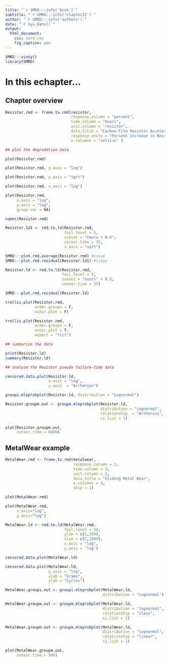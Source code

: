 ```yaml
---
title: "`r SMRD:::info('book')`"
subtitle: "`r SMRD:::info('chapter21')`"
author: "`r SMRD:::info('authors')`"
date: "`r Sys.Date()`"
output: 
  html_document:
    css: smrd.css
    fig_caption: yes
---
```


```r
SMRD:::vinny()
library(SMRD)
```

# In this echapter...

## Chapter overview

```r
Resistor.rmd <- frame.to.rmd(resistor,
                             response.column = "percent",
                             time.column = "hours", 
                             unit.column = "resistor",
                             data.title = "Carbon-Film Resistor Accelerated Test", 
                             response.units = "Percent Increase in Resistance", 
                             x.columns = "celsius" )

## plot the degradation data

plot(Resistor.rmd)

plot(Resistor.rmd, y.axis = "log")

plot(Resistor.rmd, y.axis = "sqrt")

plot(Resistor.rmd, x.axis = "log")

plot(Resistor.rmd, 
     x.axis = "log",
     y.axis = "log",
     group.var = NA)

names(Resistor.rmd)

Resistor.ld1 <- rmd.to.ld(Resistor.rmd, 
                          fail.level = 5, 
                          subset = "hours > 0.6",
                          censor.time = 35,
                          x.axis = "sqrt")

SMRD:::plot.rmd.average(Resistor.rmd) #issue
SMRD:::plot.rmd.residual(Resistor.ld1) #issue

Resistor.ld <- rmd.to.ld(Resistor.rmd, 
                         fail.level = 5, 
                         subset = "hours" > 0.6,
                         censor.time = 35)
```

```r
SMRD:::plot.rmd.residual(Resistor.ld)

trellis.plot(Resistor.rmd,
             order.groups = F,
             outer.plot = F)

trellis.plot(Resistor.rmd,
             order.groups = F,
             outer.plot = T,
             aspect = "fill")

## summarize the data

print(Resistor.ld) 
summary(Resistor.ld)

## analyze the Resistor pseudo failure-time data

censored.data.plot(Resistor.ld, 
                   x.axis = "log",
                   y.axis  = "Arrhenius")

groupi.mleprobplot(Resistor.ld, distribution = "Lognormal")

Resistor.groupm.out <- groupm.mleprobplot(Resistor.ld, 
                                          distribution = "Lognormal", 
                                          relationship  = "Arrhenius",
                                          ci.list = 1)

plot(Resistor.groupm.out,
     censor.time = 8000)
```

##  MetalWear example

```r
MetalWear.rmd <- frame.to.rmd(metalwear,
                              response.column = 1,
                              time.column = 3,
                              unit.column = 2,
                              data.title = "Sliding Metal Wear",
                              x.columns = 4,
                              skip = 1)

plot(MetalWear.rmd)

plot(MetalWear.rmd, 
     x.axis="log",
     y.axis="log")
```


```r
MetalWear.ld <- rmd.to.ld(MetalWear.rmd,
                          fail.level = 50,
                          ylim = c(2,100),
                          xlim = c(2,1000),
                          x.axis = "log",
                          y.axis = "log")

censored.data.plot(MetalWear.ld)

censored.data.plot(MetalWear.ld,
                   y.axis = "log", 
                   xlab = "Grams", 
                   ylab = "Cycles")

MetalWear.groupi.out <- groupi.mleprobplot(MetalWear.ld,
                                           distribution = "Lognormal")

MetalWear.groupm.out <- groupm.mleprobplot(MetalWear.ld,
                                           distribution = "lognormal",
                                           relationship = "class",
                                           ci.list = 1)

MetalWear.groupm.out <- groupm.mleprobplot(MetalWear.ld,
                                           distribution = "lognormal", 
                                           relationship = "linear", 
                                           ci.list = 1)

plot(MetalWear.groupm.out, 
     censor.time = 500)
```
